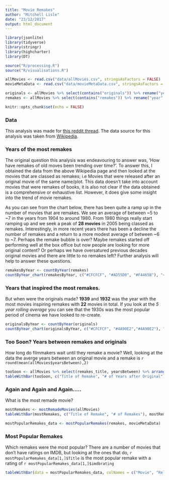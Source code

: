 ```yaml
---
title: "Movie Remakes"
author: "Mitchell Lisle"
date: "23/12/2017"
output: html_document
---
```


```r
library(jsonlite)
library(tidyverse)
library(stringr)
library(highcharter)
library(DT)

source("R/processing.R")
source("R/visualisations.R")

allMovies <- read.csv("data/allMovies.csv", stringsAsFactors = FALSE)
movieMetaData <- read.csv("data/movieMetaData.csv", stringsAsFactors = FALSE)

originals <- allMovies %>% select(contains("originals")) %>% rename("year" = originals_year)
remakes <- allMovies %>% select(contains("remakes")) %>% rename("year" = remakes_year)

knitr::opts_chunk$set(echo = FALSE)
```
### Data
This analysis was made for [this reddit thread](https://www.reddit.com/r/DataVizRequests/comments/7irlb9/request_i_would_like_for_someone_to_visualize/). The data source for this analysis was taken from [Wikipedia](https://en.wikipedia.org/wiki/Lists_of_film_remakes).

### Years of the most remakes
The original question this analysis was endeavouring to answer was, 'How have remakes of old moves been trending over time?'. To answer this, I obtained the data from the above Wikipedia page and then looked at the movies that are classed as remakes; i.e Movies that were released after an original movie of the same name/plot. This data doesn't take into account movies that were remakes of books, it is also not clear if the data obtained is a comprehensive or exhaustive list. However, it does give some insight into the trend of movie remakes.

As you can see from the chart below, there has been quite a ramp up in the number of movies that are remakes. We see an average of between ~5 to ~7 in the years from 1904 to around 1980. From 1980 things really start ramping up and we seek a peak of **28 movies** in 2005 being classed as remakes. Interestingly, in more recent years there has been a decline the number of remakes and a return to a more modest average of between ~6 to ~7. Perhaps the remake bubble is over? Maybe remakes started off performing well at the box office but now people are looking for more original content? Or perhaps we have oversatured previous decades original movies and there are little to no remakes left? Further analysis will help to answer these questions.



```r
remakesByYear <- countByYear(remakes)
countByYear_chart(remakesByYear, c("#CFCFCF", "#AD55D0", "#F4465B"), "<b>UPWARD TREND IN RECENT YEARS OF MOVIE REMAKES</b>")
```

### Years that inspired the most remakes.
But when were the originals made? **1939** and **1932** was the year with the most movies inspiring remakes with **22** movies in total. If you look at the *5 year rolling average* you can see that the 1930s was the most popular period of cinema we have looked to re-create.

```r
originalsByYear <- countByYear(originals)
countByYear_chart(originalsByYear, c("#CFCFCF", "#4A90E2","#4A90E2"), "<b>DOWNWARD TREND IN MOVIES BEING REMADE</b>")
```

### Too Soon? Years between remakes and originals
How long do filmmakers wait until they remake a movie? Well, looking at the data the averge years between an original movie and a remake is `r round(mean(allMovies$yearsBetween),2)`
```r
tooSoon <- allMovies %>% select(remakes_title, yearsBetween) %>% arrange(desc(yearsBetween))
tableWithBar(tooSoon, c("Title of Remake", "# of Years after Original"), tooSoon$yearsBetween, barColour = '#4A90E2')
```

### Again and Again and Again.....
What is the most remade movie?

```r
mostRemakes <- mostRemadeMovies(allMovies)
tableWithBar(mostRemakes, c("Title of Remake", "# of Remakes"), mostRemakes$count, barColour = '#FFBE52', pageLength = 10)
```

```r
mostPopularRemakes_data <- mostPopularRemakes(remakes, movieMetaData)
```
### Most Popular Remakes
Which remakes were the most popular? There are a number of movies that don't have ratings on IMDB, but looking at the ones that do, `r mostPopularRemakes_data[1,]$Title` is the most popular remake with a rating of `r mostPopularRemakes_data[1,]$imdbrating`
```r
tableWithBar(data = mostPopularRemakes_data, colNames = c("Movie", "Released", "IMDB Rating"), range = mostPopularRemakes_data$imdbrating, pageLength = 20, barColour = '#F4465B')
```

```r

```

